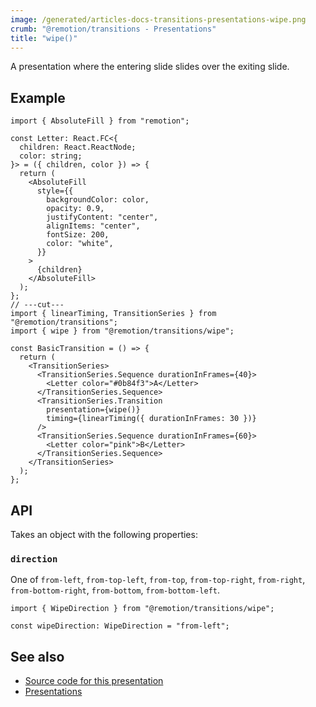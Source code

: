 ```yaml
---
image: /generated/articles-docs-transitions-presentations-wipe.png
crumb: "@remotion/transitions - Presentations"
title: "wipe()"
---
```


A presentation where the entering slide slides over the exiting slide.

<Demo type="wipe" />

## Example

```tsx twoslash title="WipeTransition.tsx"
import { AbsoluteFill } from "remotion";

const Letter: React.FC<{
  children: React.ReactNode;
  color: string;
}> = ({ children, color }) => {
  return (
    <AbsoluteFill
      style={{
        backgroundColor: color,
        opacity: 0.9,
        justifyContent: "center",
        alignItems: "center",
        fontSize: 200,
        color: "white",
      }}
    >
      {children}
    </AbsoluteFill>
  );
};
// ---cut---
import { linearTiming, TransitionSeries } from "@remotion/transitions";
import { wipe } from "@remotion/transitions/wipe";

const BasicTransition = () => {
  return (
    <TransitionSeries>
      <TransitionSeries.Sequence durationInFrames={40}>
        <Letter color="#0b84f3">A</Letter>
      </TransitionSeries.Sequence>
      <TransitionSeries.Transition
        presentation={wipe()}
        timing={linearTiming({ durationInFrames: 30 })}
      />
      <TransitionSeries.Sequence durationInFrames={60}>
        <Letter color="pink">B</Letter>
      </TransitionSeries.Sequence>
    </TransitionSeries>
  );
};
```

## API

Takes an object with the following properties:

### `direction`

One of `from-left`, `from-top-left`, `from-top`, `from-top-right`, `from-right`, `from-bottom-right`, `from-bottom`, `from-bottom-left`.

```tsx twoslash title="TypeScript type"
import { WipeDirection } from "@remotion/transitions/wipe";

const wipeDirection: WipeDirection = "from-left";
```

## See also

- [Source code for this presentation](https://github.com/remotion-dev/remotion/blob/main/packages/transitions/src/presentations/wipe.tsx)
- [Presentations](/docs/transitions/presentations)
